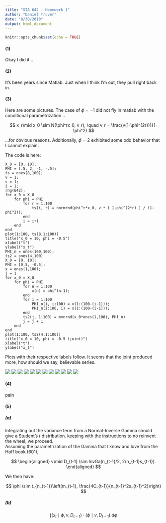 ```yaml
---
title: "STA 642 - Homework 1"
author: "Daniel Truver"
date: "8/30/2018"
output: html_document
---
```


```r
knitr::opts_chunk$set(echo = TRUE)
```

#### (1)

Okay I did it...

#### (2)

It's been years since Matlab. Just when I think I'm out, they pull right back in.

#### (3) 

Here are some pictures. The case of $\phi=-1$ did not fly in matlab with the conditional parametrization...

$$
x_r\mid x_0 \sim N(\phi^rx_0, v_r); \quad v_r = \frac{v(1-\phi^{2r})}{1-\phi^2}
$$

...for obvious reasons. Additionally, $\phi=2$ exhibited some odd behavior that I cannot explain.

The code is here:

```
X_0 = [0, 10];
PHI = [.5, 2, -1, -.5];
ts = ones(8,100);
v = 1;
s = 1;
i = 1;
rng(642);
for x_0 = X_0
    for phi = PHI
        for r = 1:100
            ts(i, r) = normrnd(phi^r*x_0, v * ( 1-phi^(2*r) ) / (1-phi^2));
        end
        i = i+1
    end
end
plot(1:100, ts(8,1:100))
title("x_0 = 10, phi = -0.5")
xlabel("t")
ylabel("x_t")
PHI_n = ones(100,100);
ts2 = ones(4,100)
X_0 = [0, 10];
PHI = [0.5, -0.5];
x = ones(1,100);
j = 1
for x_0 = X_0
    for phi = PHI
        for n = 1:100
            x(n) = phi^(n-1);
        end
        for i = 1:100
            PHI_n(i, i:100) = x(1:(100-(i-1)));
            PHI_n(i:100, i) = x(1:(100-(i-1)));
        end
        ts2(j, 1:100) = mvnrnd(x_0*ones(1,100), PHI_n)
        j = j + 1
    end
end
plot(1:100, ts2(4,1:100))
title("x_0 = 10, phi = -0.5 (joint)")
xlabel("t")
ylabel("x_t")
```

Plots with their respective labels follow. It seems that the joint produced more, how should we say, believable series. 

![](hw1_figure3-1.png)
![](hw1_figure3-1-j.png)
![](hw1_figure3-2.png)
![](hw1_figure3-3.png)
![](hw1_figure3-4.png)
![](hw1_figure3-4-j.png)
![](hw1_figure3-5.png)
![](hw1_figure3-5-j.png)
![](hw1_figure3-6.png)
![](hw1_figure3-7.png)
![](hw1_figure3-8.png)
![](hw1_figure3-8-j.png)

#### (4)

pain

#### (5)

##### (a)

Integrating out the variance term from a Normal-Inverse Gamma should give a Student's $t$ distribution. keeping with the instructions to no reinvent the wheel, we proceed.   
Assuming the parametrization of the Gamma that I know and love from the Hoff book (601),

$$
\begin{aligned}
v\mid D_{t-1} \sim InvGa(n_{t-1}/2, 2/n_{t-1}s_{t-1}).
\end{aligned}
$$

We then have:

$$
\phi \sim t_{n_{t-1}}\left(m_{t-1}, \frac{4C_{t-1}}{n_{t-1}^2s_{t-1}^2}\right)
$$

##### (b)

$$
\int (x_t\mid \phi, v, D_{t-1}) \cdot (\phi\mid v, D_{t-1})\ d\phi
$$